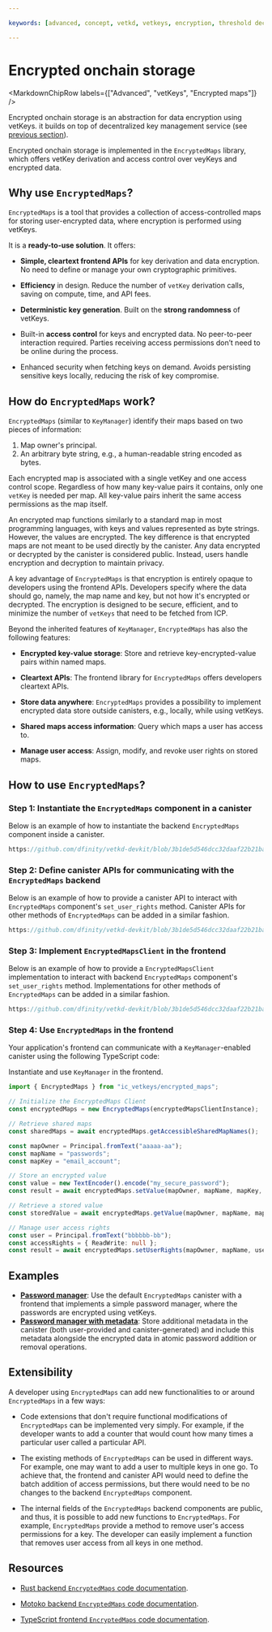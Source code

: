 ```yaml
---

keywords: [advanced, concept, vetkd, vetkeys, encryption, threshold decryption, encrypted threshold key derivation, encrypted maps, dkms, distributed key management service]

---
```



# Encrypted onchain storage

<MarkdownChipRow labels={["Advanced", "vetKeys", "Encrypted maps"]} />

Encrypted onchain storage is an abstraction for data encryption using vetKeys. it builds on top of decentralized key management service (see [previous section](/docs/building-apps/network-features/vetkeys/dkms)).

Encrypted onchain storage is implemented in the `EncryptedMaps` library, which offers vetKey derivation and access control over veyKeys and encrypted data.

## Why use `EncryptedMaps`?

`EncryptedMaps` is a tool that provides a collection of access-controlled maps for storing user-encrypted data, where encryption is performed using vetKeys.

It is a **ready-to-use solution**. It offers:

- **Simple, cleartext frontend APIs** for key derivation and data encryption. No need to define or manage your own cryptographic primitives.

- **Efficiency** in design. Reduce the number of `vetKey` derivation calls, saving on compute, time, and API fees.

- **Deterministic key generation**. Built on the **strong randomness** of vetKeys.

- Built-in **access control** for keys and encrypted data. No peer-to-peer interaction required. Parties receiving access permissions don’t need to be online during the process. 

- Enhanced security when fetching keys on demand. Avoids persisting sensitive keys locally, reducing the risk of key compromise.

## How do `EncryptedMaps` work?

`EncryptedMaps` (similar to `KeyManager`) identify their maps based on two pieces of information:
1. Map owner's principal.
2. An arbitrary byte string, e.g., a human-readable string encoded as bytes. 

Each encrypted map is associated with a single vetKey and one access control scope. Regardless of how many key-value pairs it contains, only one `vetKey` is needed per map. All key-value pairs inherit the same access permissions as the map itself.

An encrypted map functions similarly to a standard map in most programming languages, with keys and values represented as byte strings. However, the values are encrypted. The key difference is that encrypted maps are not meant to be used directly by the canister. Any data encrypted or decrypted by the canister is considered public. Instead, users handle encryption and decryption to maintain privacy.

A key advantage of `EncryptedMaps` is that encryption is entirely opaque to developers using the frontend APIs. Developers specify where the data should go, namely, the map name and key, but not how it's encrypted or decrypted. The encryption is designed to be secure, efficient, and to minimize the number of `vetKeys` that need to be fetched from ICP.

Beyond the inherited features of `KeyManager`, `EncryptedMaps` has also the following features:

- **Encrypted key-value storage**: Store and retrieve  key-encrypted-value pairs within named maps.

- **Cleartext APIs**: The frontend library for `EncryptedMaps` offers developers cleartext APIs.

- **Store data anywhere**: `EncryptedMaps` provides a possibility to implement encrypted data store outside canisters, e.g., locally, while using vetKeys.

- **Shared maps access information**: Query which maps a user has access to.

- **Manage user access**: Assign, modify, and revoke user rights on stored maps.

## How to use `EncryptedMaps`?

### Step 1: Instantiate the `EncryptedMaps` component in a canister

<AdornedTabs groupId="languages">
<TabItem value="rs" label="Rust" default>

Below is an example of how to instantiate the backend `EncryptedMaps` component inside a canister.

```rust no-repl reference
https://github.com/dfinity/vetkd-devkit/blob/3b1de5d546dcc32daaf22b21baaa2b220bc857f3/backend/rs/canisters/ic_vetkeys_encrypted_maps_canister/src/lib.rs#L1-L18
```

</TabItem>
</AdornedTabs>

### Step 2: Define canister APIs for communicating with the `EncryptedMaps` backend

<AdornedTabs groupId="languages">
<TabItem value="rs" label="Rust" default>

Below is an example of how to provide a canister API to interact with `EncryptedMaps` component's `set_user_rights` method. Canister APIs for other methods of `EncryptedMaps` can be added in a similar fashion.

```rust no-repl reference
https://github.com/dfinity/vetkd-devkit/blob/3b1de5d546dcc32daaf22b21baaa2b220bc857f3/backend/rs/canisters/ic_vetkeys_encrypted_maps_canister/src/lib.rs#L196-L208
```

</TabItem>
</AdornedTabs>

### Step 3: Implement `EncryptedMapsClient` in the frontend

<AdornedTabs groupId="languages">

<TabItem value="ts" label="Typescript" default>

Below is an example of how to provide a `EncryptedMapsClient` implementation to interact with backend `EncryptedMaps` component's `set_user_rights` method. Implementations for other methods of `EncryptedMaps` can be added in a similar fashion.

```ts no-repl reference
https://github.com/dfinity/vetkd-devkit/blob/3b1de5d546dcc32daaf22b21baaa2b220bc857f3/frontend/ic_vetkeys/src/encrypted_maps/encrypted_maps_canister.ts#L100-L107
```

</TabItem>
</AdornedTabs>

### Step 4: Use `EncryptedMaps` in the frontend

Your application's frontend can communicate with a `KeyManager`-enabled canister using the following TypeScript code:

<AdornedTabs groupId="languages">
<TabItem value="ts" label="Typescript" default>

Instantiate and use `KeyManager` in the frontend.

```ts
import { EncryptedMaps } from "ic_vetkeys/encrypted_maps";

// Initialize the EncryptedMaps Client
const encryptedMaps = new EncryptedMaps(encryptedMapsClientInstance);

// Retrieve shared maps
const sharedMaps = await encryptedMaps.getAccessibleSharedMapNames();

const mapOwner = Principal.fromText("aaaaa-aa");
const mapName = "passwords";
const mapKey = "email_account";

// Store an encrypted value
const value = new TextEncoder().encode("my_secure_password");
const result = await encryptedMaps.setValue(mapOwner, mapName, mapKey, value);

// Retrieve a stored value
const storedValue = await encryptedMaps.getValue(mapOwner, mapName, mapKey);

// Manage user access rights
const user = Principal.fromText("bbbbbb-bb");
const accessRights = { ReadWrite: null };
const result = await encryptedMaps.setUserRights(mapOwner, mapName, user, accessRights);
```

</TabItem>
</AdornedTabs>

## Examples

- **[Password manager](https://github.com/dfinity/vetkd-devkit/tree/3b1de5d546dcc32daaf22b21baaa2b220bc857f3/examples/password_manager)**: Use the default `EncryptedMaps` canister with a frontend that implements a simple password manager, where the passwords are encrypted using vetKeys.
- **[Password manager with metadata](https://github.com/dfinity/vetkd-devkit/tree/3b1de5d546dcc32daaf22b21baaa2b220bc857f3/examples/password_manager_with_metadata)**: Store additional metadata in the canister (both user-provided and canister-generated) and include this metadata alongside the encrypted data in atomic password addition or removal operations.


## Extensibility

A developer using `EncryptedMaps` can add new functionalities to or around `EncryptedMaps` in a few ways:

- Code extensions that don't require functional modifications of `EncryptedMaps` can be implemented very simply. For example, if the developer wants to add a counter that would count how many times a particular user called a particular API.

- The existing methods of `EncryptedMaps` can be used in different ways. For example, one may want to add a user to multiple keys in one go. To achieve that, the frontend and canister API would need to define the batch addition of access permissions, but there would need to be no changes to the backend `EncryptedMaps` component.

- The internal fields of the `EncryptedMaps` backend components are public, and thus, it is possible to add new functions to `EncryptedMaps`. For example, `EncryptedMaps` provide a method to remove user's access permissions for a key. The developer can easily implement a function that removes user access from all keys in one method.

## Resources

- [Rust backend `EncryptedMaps` code documentation](https://todo).

- [Motoko backend `EncryptedMaps` code documentation](https://todo).

- [TypeScript frontend `EncryptedMaps` code documentation](https://5lfyp-mqaaa-aaaag-aleqa-cai.icp0.io/classes/ic_vetkeys_tools.EncryptedMaps.html).